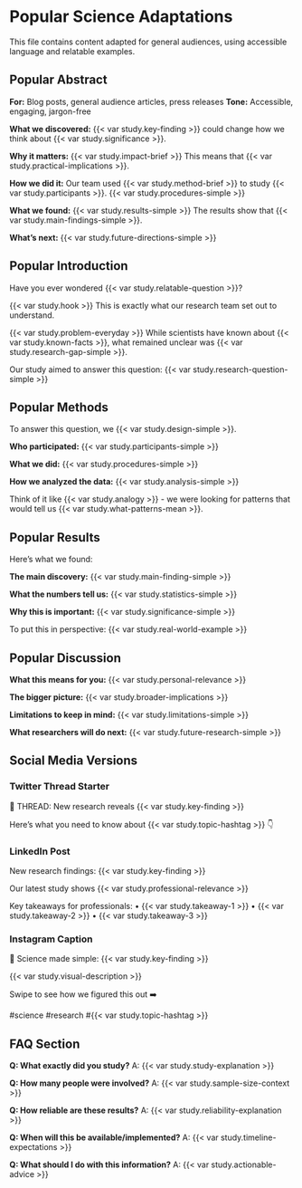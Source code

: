 # Popular Science Adaptations

This file contains content adapted for general audiences, using accessible language and relatable examples.

## Popular Abstract {#popular-abstract}

::: {.callout-note appearance="simple"}
**For:** Blog posts, general audience articles, press releases
**Tone:** Accessible, engaging, jargon-free
:::

**What we discovered:** {{< var study.key-finding >}} could change how we think about {{< var study.significance >}}.

**Why it matters:** {{< var study.impact-brief >}} This means that {{< var study.practical-implications >}}.

**How we did it:** Our team used {{< var study.method-brief >}} to study {{< var study.participants >}}. {{< var study.procedures-simple >}}

**What we found:** {{< var study.results-simple >}} The results show that {{< var study.main-findings-simple >}}.

**What's next:** {{< var study.future-directions-simple >}}

## Popular Introduction {#popular-intro}

Have you ever wondered {{< var study.relatable-question >}}? 

{{< var study.hook >}} This is exactly what our research team set out to understand.

{{< var study.problem-everyday >}} While scientists have known about {{< var study.known-facts >}}, what remained unclear was {{< var study.research-gap-simple >}}.

Our study aimed to answer this question: {{< var study.research-question-simple >}}

## Popular Methods {#popular-methods}

To answer this question, we {{< var study.design-simple >}}.

**Who participated:** {{< var study.participants-simple >}}

**What we did:** {{< var study.procedures-simple >}}

**How we analyzed the data:** {{< var study.analysis-simple >}}

Think of it like {{< var study.analogy >}} - we were looking for patterns that would tell us {{< var study.what-patterns-mean >}}.

## Popular Results {#popular-results}

Here's what we found:

**The main discovery:** {{< var study.main-finding-simple >}}

**What the numbers tell us:** {{< var study.statistics-simple >}}

**Why this is important:** {{< var study.significance-simple >}}

To put this in perspective: {{< var study.real-world-example >}}

## Popular Discussion {#popular-discussion}

**What this means for you:** {{< var study.personal-relevance >}}

**The bigger picture:** {{< var study.broader-implications >}}

**Limitations to keep in mind:** {{< var study.limitations-simple >}}

**What researchers will do next:** {{< var study.future-research-simple >}}

## Social Media Versions

### Twitter Thread Starter
🧵 THREAD: New research reveals {{< var study.key-finding >}}

Here's what you need to know about {{< var study.topic-hashtag >}} 👇

### LinkedIn Post
New research findings: {{< var study.key-finding >}}

Our latest study shows {{< var study.professional-relevance >}}

Key takeaways for professionals:
• {{< var study.takeaway-1 >}}
• {{< var study.takeaway-2 >}}
• {{< var study.takeaway-3 >}}

### Instagram Caption
🔬 Science made simple: {{< var study.key-finding >}}

{{< var study.visual-description >}}

Swipe to see how we figured this out ➡️

#science #research #{{< var study.topic-hashtag >}}

## FAQ Section

**Q: What exactly did you study?**
A: {{< var study.study-explanation >}}

**Q: How many people were involved?**
A: {{< var study.sample-size-context >}}

**Q: How reliable are these results?**
A: {{< var study.reliability-explanation >}}

**Q: When will this be available/implemented?**
A: {{< var study.timeline-expectations >}}

**Q: What should I do with this information?**
A: {{< var study.actionable-advice >}}

